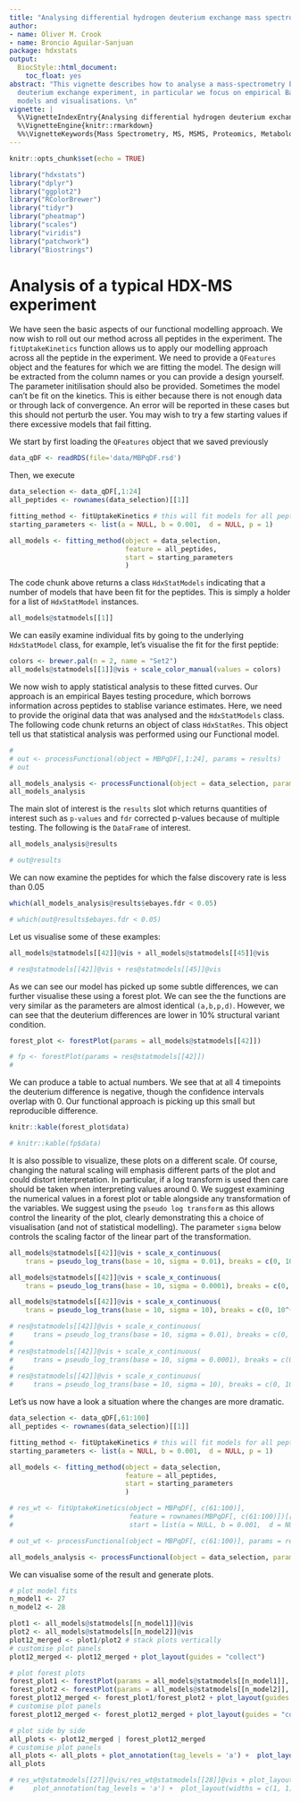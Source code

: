 ```yaml
---
title: "Analysing differential hydrogen deuterium exchange mass spectrometry data"
author:
- name: Oliver M. Crook
- name: Broncio Aguilar-Sanjuan
package: hdxstats
output:
  BiocStyle::html_document:
    toc_float: yes
abstract: "This vignette describes how to analyse a mass-spectrometry based  hydrogen
  deuterium exchange experiment, in particular we focus on empirical Bayes functional
  models and visualisations. \n"
vignette: |
  %\VignetteIndexEntry{Analysing differential hydrogen deuterium exchange mass spectrometry data}
  %\VignetteEngine{knitr::rmarkdown}
  %%\VignetteKeywords{Mass Spectrometry, MS, MSMS, Proteomics, Metabolomics, Infrastructure, Quantitative} %\VignetteEncoding{UTF-8}
---
```


```r
knitr::opts_chunk$set(echo = TRUE)
```

```r
library("hdxstats")
library("dplyr")
library("ggplot2")
library("RColorBrewer")
library("tidyr")
library("pheatmap")
library("scales")
library("viridis")
library("patchwork")
library("Biostrings")

```

# Analysis of a typical HDX-MS experiment

We have seen the basic aspects of our functional modelling approach. We now
wish to roll out our method across all peptides in the experiment. The
`fitUptakeKinetics` function allows us to apply our modelling approach across
all the peptide in the experiment. We need to provide a `QFeatures` object 
and the features for which we are fitting the model. The design will be extracted
from the column names or you can provide a design yourself. The parameter 
initilisation should also be provided. Sometimes the model can't be fit on the
kinetics. This is either because there is not enough data or through lack of 
convergence. An error will be reported in these cases but this should not 
perturb the user. You may wish to try a few starting values if there 
excessive models that fail fitting.

We start by first loading the `QFeatures` object that we saved previously

```r
data_qDF <- readRDS(file='data/MBPqDF.rsd')
```

Then, we execute

```r
data_selection <- data_qDF[,1:24]
all_peptides <- rownames(data_selection)[[1]]

fitting_method <- fitUptakeKinetics # this will fit models for all peptides
starting_parameters <- list(a = NULL, b = 0.001,  d = NULL, p = 1)

all_models <- fitting_method(object = data_selection,
                             feature = all_peptides,
                             start = starting_parameters
                             )
```

The code chunk above returns a class `HdxStatModels` indicating that a number
of models that have been fit for the peptides. This is simply a holder for a list
of `HdxStatModel` instances.

```r
all_models@statmodels[[1]]
```

We can easily examine individual fits by going to the underlying `HdxStatModel`
class, for example, let's visualise the fit for the first peptide:


```r
colors <- brewer.pal(n = 2, name = "Set2")
all_models@statmodels[[1]]@vis + scale_color_manual(values = colors)
```


We now wish to apply statistical analysis to these fitted curves. Our approach
is an empirical Bayes testing procedure, which borrows information across peptides
to stablise variance estimates. Here, we need to provide the original data
that was analysed and the `HdxStatModels` class. The following code chunk
returns an object of class `HdxStatRes`. This object tell us that statistical
analysis was performed using our Functional model.

```r
# 
# out <- processFunctional(object = MBPqDF[,1:24], params = results)
# out
```

```r

all_models_analysis <- processFunctional(object = data_selection, params = all_models)
all_models_analysis
```


The main slot of interest is the `results` slot which returns quantities of 
interest such as `p-values` and `fdr` corrected p-values because of multiple testing.
The following is the `DataFrame` of interest.

```r
all_models_analysis@results
```

```r
# out@results
```

We can now examine the peptides for which the false discovery rate is less
than 0.05

```r
which(all_models_analysis@results$ebayes.fdr < 0.05)
```

```r
# which(out@results$ebayes.fdr < 0.05)
```

Let us visualise some of these examples:

```r
all_models@statmodels[[42]]@vis + all_models@statmodels[[45]]@vis
```




```r
# res@statmodels[[42]]@vis + res@statmodels[[45]]@vis

```
As we can see our model has picked up some subtle differences, we can further
visualise these using a forest plot. We can see the the functions are very similar
as the parameters are almost identical `(a,b,p,d)`. However, we can see that
the deuterium differences are lower in 10% structural variant condition.

```r
forest_plot <- forestPlot(params = all_models@statmodels[[42]])

```


```r
# fp <- forestPlot(params = res@statmodels[[42]])
# 
```
We can produce a table to actual numbers. We see that at all 4 timepoints
the deuterium difference is negative, though the confidence intervals overlap
with 0. Our functional approach is picking up this small but reproducible difference.

```r
knitr::kable(forest_plot$data)
```

```r
# knitr::kable(fp$data)
```

It is also possible to visualize, these plots on a different scale. Of course,
changing the natural scaling will emphasis different parts of the plot and
could distort interpretation. In particular, if a log transform is used then
care should be taken when interpreting values around 0. We suggest examining
the numerical values in a forest plot or table alongside any transformation of 
the variables. We suggest using the `pseudo log transform` as this allows
control the linearity of the plot, clearly demonstrating this a choice
of visualisation (and not of statistical modelling). The parameter `sigma`
below controls the scaling factor of the linear part of the transformation.

```r
all_models@statmodels[[42]]@vis + scale_x_continuous(
    trans = pseudo_log_trans(base = 10, sigma = 0.01), breaks = c(0, 10^(1:7)))

all_models@statmodels[[42]]@vis + scale_x_continuous(
    trans = pseudo_log_trans(base = 10, sigma = 0.0001), breaks = c(0, 10^(1:7)))

all_models@statmodels[[42]]@vis + scale_x_continuous(
    trans = pseudo_log_trans(base = 10, sigma = 10), breaks = c(0, 10^(1:7)))

```



```r
# res@statmodels[[42]]@vis + scale_x_continuous(
#     trans = pseudo_log_trans(base = 10, sigma = 0.01), breaks = c(0, 10^(1:7)))
# 
# res@statmodels[[42]]@vis + scale_x_continuous(
#     trans = pseudo_log_trans(base = 10, sigma = 0.0001), breaks = c(0, 10^(1:7)))
# 
# res@statmodels[[42]]@vis + scale_x_continuous(
#     trans = pseudo_log_trans(base = 10, sigma = 10), breaks = c(0, 10^(1:7)))

```



Let's us now have a look a situation where the changes are more dramatic.

```r
data_selection <- data_qDF[,61:100]
all_peptides <- rownames(data_selection)[[1]]

fitting_method <- fitUptakeKinetics # this will fit models for all peptides
starting_parameters <- list(a = NULL, b = 0.001,  d = NULL, p = 1)

all_models <- fitting_method(object = data_selection,
                             feature = all_peptides,
                             start = starting_parameters
                             )
```


```r
# res_wt <- fitUptakeKinetics(object = MBPqDF[, c(61:100)],
#                             feature = rownames(MBPqDF[, c(61:100)])[[1]],
#                             start = list(a = NULL, b = 0.001,  d = NULL, p = 1))

```
```r
# out_wt <- processFunctional(object = MBPqDF[, c(61:100)], params = res_wt)
```

```r
all_models_analysis <- processFunctional(object = data_selection, params = all_models)
```


We can visualise some of the result and generate plots.


```r
# plot model fits
n_model1 <- 27
n_model2 <- 28

plot1 <- all_models@statmodels[[n_model1]]@vis
plot2 <- all_models@statmodels[[n_model2]]@vis
plot12_merged <- plot1/plot2 # stack plots vertically
# customise plot panels
plot12_merged <- plot12_merged + plot_layout(guides = "collect")

# plot forest plots
forest_plot1 <- forestPlot(params = all_models@statmodels[[n_model1]], condition = c("WT", "W169G"))
forest_plot2 <- forestPlot(params = all_models@statmodels[[n_model2]], condition = c("WT", "W169G"))
forest_plot12_merged <- forest_plot1/forest_plot2 + plot_layout(guides = "collect") # stack plots vertically
# customise plot panels
forest_plot12_merged <- forest_plot12_merged + plot_layout(guides = "collect")

# plot side by side
all_plots <- plot12_merged | forest_plot12_merged
# customise plot panels
all_plots <- all_plots + plot_annotation(tag_levels = 'a') +  plot_layout(widths = c(1, 1))
all_plots
```


```r
# res_wt@statmodels[[27]]@vis/res_wt@statmodels[[28]]@vis + plot_layout(guides = "collect")|(forestPlot(params = res_wt@statmodels[[27]], condition = c("WT", "W169G"))/forestPlot(params = res_wt@statmodels[[28]], condition = c("WT", "W169G")) + plot_layout(guides = "collect")) + 
#     plot_annotation(tag_levels = 'a') +  plot_layout(widths = c(1, 1))
```
